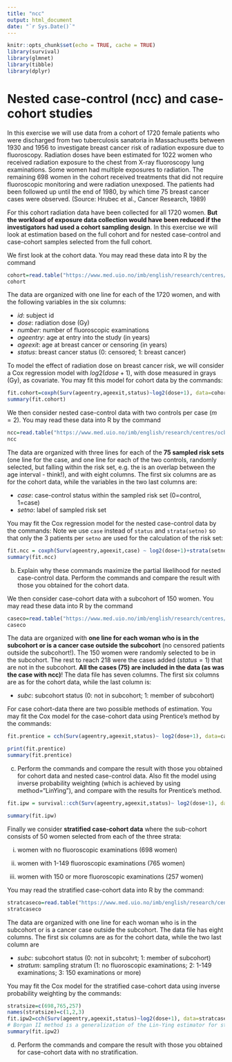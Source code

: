 ```yaml
---
title: "ncc"
output: html_document
date: "`r Sys.Date()`"
---
```


```r
knitr::opts_chunk$set(echo = TRUE, cache = TRUE)
library(survival)
library(glmnet)
library(tibble)
library(dplyr)
```

# Nested case-control (ncc) and case-cohort studies

In this exercise we will use data from a cohort of $1720$ female patients who were discharged from two tuberculosis sanatoria in Massachusetts between 1930 and 1956 to investigate breast cancer risk of radiation exposure due to fluoroscopy. Radiation doses have been estimated for $1022$ women who received radiation exposure to the chest from X-ray fluoroscopy lung examinations. Some women had multiple exposures to radiation. The remaining $698$ women in the cohort received treatments that did not require fluoroscopic monitoring and were radiation unexposed. The patients had been followed up until the end of 1980, by which time $75$ breast cancer cases were observed. (Source: Hrubec et al., Cancer Research, 1989)

For this cohort radiation data have been collected for all $1720$ women. **But the workload of exposure data collection would have been reduced if the investigators had used a cohort sampling design**. In this exercise we will look at estimation based on the full cohort and for nested case-control and case-cohort samples selected from the full cohort.

We first look at the cohort data. You may read these data into R by the command
```r
cohort=read.table("https://www.med.uio.no/imb/english/research/centres/ocbe/courses/imb9335/radiationbreast.cohort.txt", header=T) %>% as_tibble()
cohort
```
The data are organized with one line for each of the 1720 women, and with the following variables in the six columns:

- *id*: subject id
- *dose*: radiation dose (Gy)
- *number*: number of fluoroscopic examinations
- *ageentry*: age at entry into the study (in years)
- *ageexit*: age at breast cancer or censoring (in years)
- *status*: breast cancer status (0: censored; 1: breast cancer)

To model the effect of radiation dose on breast cancer risk, we will consider a Cox regression model with $log2(dose + 1)$, with dose measured in grays (Gy), as covariate. You may fit this model for cohort data by the commands:
```r
fit.cohort=coxph(Surv(ageentry,ageexit,status)~log2(dose+1), data=cohort)
summary(fit.cohort)
```

We then consider nested case-control data with two controls per case $(m=2)$. You may read these data into R by the command
```r
ncc=read.table("https://www.med.uio.no/imb/english/research/centres/ocbe/courses/imb9335/radiationbreast.ncc.txt", header=T) %>% as_tibble()
ncc
```

The data are organized with three lines for each of the **75 sampled risk sets** (one line for the case, and one line for each of the two controls, randomly selected, but falling within the risk set, e.g. the is an overlap between the age interval - think!), and with eight columns. The first six columns are as for the cohort data, while the variables in the two last columns are:

- *case*: case-control status within the sampled risk set (0=control, 1=case)
- *setno*: label of sampled risk set

You may fit the Cox regression model for the nested case-control data by the commands:
Note we use `case` instead of `status` and `strata(setno)` so that only the 3 patients per `setno` are used for the calculation of the risk set:
```r
fit.ncc = coxph(Surv(ageentry,ageexit,case) ~ log2(dose+1)+strata(setno),data=ncc)
summary(fit.ncc)
```

b) Explain why these commands maximize the partial likelihood for nested case-control data. Perform the commands and compare the result with those you obtained for the cohort data.

We then consider case-cohort data with a subcohort of $150$ women. You may read these data into R by the command

```r
caseco=read.table("https://www.med.uio.no/imb/english/research/centres/ocbe/courses/imb9335/radiationbreast.caseco.txt", header=T) %>% as_tibble()
caseco
```

The data are organized with **one line for each woman who is in the subcohort or is a cancer case outside the subcohort** (no censored patients outside the subcohort!). The $150$ women were randomly selected to be in the subcohort. The rest to reach $218$ were the cases added ($status=1$) that are not in the subcohort. **All the cases ($75$) are included in the data (as was the case with ncc)**! The data file has seven columns. The first six columns are as for the cohort data, while the last column is:

- *subc*: subcohort status (0: not in subcohort; 1: member of subcohort)

For case cohort-data there are two possible methods of estimation. You may fit the Cox model for the case-cohort data using Prentice's method by the commands:

```r
fit.prentice = cch(Surv(ageentry,ageexit,status)~ log2(dose+1), data=caseco, subcoh=~subc, id=~id, method="Prentice", cohort.size=1720)

print(fit.prentice)
summary(fit.prentice)
```

c) Perform the commands and compare the result with those you obtained for cohort data and nested case-control data. Also fit the model using inverse probability weighting (which is achieved by using method="LinYing"), and compare with the results for Prentice's method.

```r
fit.ipw = survival::cch(Surv(ageentry,ageexit,status)~ log2(dose+1), data=caseco, subcoh=~subc, id=~id, method="LinYing", cohort.size=1720)

summary(fit.ipw)
```

Finally we consider **stratified case-cohort data** where the sub-cohort consists of 50 women selected from each of the three strata: 

(i) women with no fluoroscopic examinations (698 women)

(ii) women with 1-149 fluoroscopic examinations (765 women)

(iii) women with 150 or more fluoroscopic examinations (257 women)

You may read the stratified case-cohort data into R by the command:
```r
stratcaseco=read.table("https://www.med.uio.no/imb/english/research/centres/ocbe/courses/imb9335/radiationbreast.stratcaseco.txt", header=T) %>% as_tibble()
stratcaseco
```

The data are organized with one line for each woman who is in the subcohort or is a cancer case outside the subcohort. The data file has eight columns. The first six columns are as for the cohort data, while the two last column are

- *subc*: subcohort status (0: not in subcohrt; 1: member of subcohort)
- *stratum*: sampling stratum (1: no fluoroscopic examinations; 2: 1-149 examinations; 3: 150 examinations or more)

You may fit the Cox model for the stratified case-cohort data using inverse probability weighting by the commands:
```r
stratsize=c(698,765,257)
names(stratsize)=c(1,2,3)
fit.ipw2=cch(Surv(ageentry,ageexit,status)~log2(dose+1), data=stratcaseco, subcoh=~subc,id=~id, stratum=~stratum, method="II.Borgan", cohort.size=stratsize)
# Borgan II method is a generalization of the Lin-Ying estimator for stratified case-control data
summary(fit.ipw2)
```

d) Perform the commands and compare the result with those you obtained for case-cohort data with no stratification.